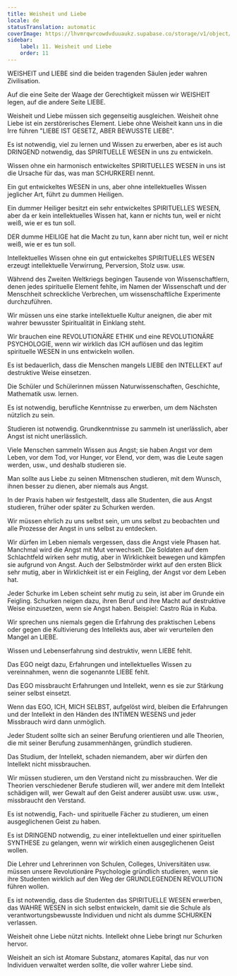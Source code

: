 ```yaml
---
title: Weisheit und Liebe
locale: de
statusTranslation: automatic
coverImage: https://lhvmrqwrcowdvduuaukz.supabase.co/storage/v1/object/public/strapi-uploads/small_cover-educacion-fundamental.webp-2d51a7828a2b1309555be27f7e2a61a0.webp
sidebar:
    label: 11. Weisheit und Liebe
    order: 11
---
```

WEISHEIT und LIEBE sind die beiden tragenden Säulen jeder wahren Zivilisation.

Auf die eine Seite der Waage der Gerechtigkeit müssen wir WEISHEIT legen, auf die andere Seite LIEBE.

Weisheit und Liebe müssen sich gegenseitig ausgleichen. Weisheit ohne Liebe ist ein zerstörerisches Element. Liebe ohne Weisheit kann uns in die Irre führen "LIEBE IST GESETZ, ABER BEWUSSTE LIEBE".

Es ist notwendig, viel zu lernen und Wissen zu erwerben, aber es ist auch DRINGEND notwendig, das SPIRITUELLE WESEN in uns zu entwickeln.

Wissen ohne ein harmonisch entwickeltes SPIRITUELLES WESEN in uns ist die Ursache für das, was man SCHURKEREI nennt.

Ein gut entwickeltes WESEN in uns, aber ohne intellektuelles Wissen jeglicher Art, führt zu dummen Heiligen.

Ein dummer Heiliger besitzt ein sehr entwickeltes SPIRITUELLES WESEN, aber da er kein intellektuelles Wissen hat, kann er nichts tun, weil er nicht weiß, wie er es tun soll.

DER dumme HEILIGE hat die Macht zu tun, kann aber nicht tun, weil er nicht weiß, wie er es tun soll.

Intellektuelles Wissen ohne ein gut entwickeltes SPIRITUELLES WESEN erzeugt intellektuelle Verwirrung, Perversion, Stolz usw. usw.

Während des Zweiten Weltkriegs begingen Tausende von Wissenschaftlern, denen jedes spirituelle Element fehlte, im Namen der Wissenschaft und der Menschheit schreckliche Verbrechen, um wissenschaftliche Experimente durchzuführen.

Wir müssen uns eine starke intellektuelle Kultur aneignen, die aber mit wahrer bewusster Spiritualität in Einklang steht.

Wir brauchen eine REVOLUTIONÄRE ETHIK und eine REVOLUTIONÄRE PSYCHOLOGIE, wenn wir wirklich das ICH auflösen und das legitim spirituelle WESEN in uns entwickeln wollen.

Es ist bedauerlich, dass die Menschen mangels LIEBE den INTELLEKT auf destruktive Weise einsetzen.

Die Schüler und Schülerinnen müssen Naturwissenschaften, Geschichte, Mathematik usw. lernen.

Es ist notwendig, berufliche Kenntnisse zu erwerben, um dem Nächsten nützlich zu sein.

Studieren ist notwendig. Grundkenntnisse zu sammeln ist unerlässlich, aber Angst ist nicht unerlässlich.

Viele Menschen sammeln Wissen aus Angst; sie haben Angst vor dem Leben, vor dem Tod, vor Hunger, vor Elend, vor dem, was die Leute sagen werden, usw., und deshalb studieren sie.

Man sollte aus Liebe zu seinen Mitmenschen studieren, mit dem Wunsch, ihnen besser zu dienen, aber niemals aus Angst.

In der Praxis haben wir festgestellt, dass alle Studenten, die aus Angst studieren, früher oder später zu Schurken werden.

Wir müssen ehrlich zu uns selbst sein, um uns selbst zu beobachten und alle Prozesse der Angst in uns selbst zu entdecken.

Wir dürfen im Leben niemals vergessen, dass die Angst viele Phasen hat. Manchmal wird die Angst mit Mut verwechselt. Die Soldaten auf dem Schlachtfeld wirken sehr mutig, aber in Wirklichkeit bewegen und kämpfen sie aufgrund von Angst. Auch der Selbstmörder wirkt auf den ersten Blick sehr mutig, aber in Wirklichkeit ist er ein Feigling, der Angst vor dem Leben hat.

Jeder Schurke im Leben scheint sehr mutig zu sein, ist aber im Grunde ein Feigling. Schurken neigen dazu, ihren Beruf und ihre Macht auf destruktive Weise einzusetzen, wenn sie Angst haben. Beispiel: Castro Rúa in Kuba.

Wir sprechen uns niemals gegen die Erfahrung des praktischen Lebens oder gegen die Kultivierung des Intellekts aus, aber wir verurteilen den Mangel an LIEBE.

Wissen und Lebenserfahrung sind destruktiv, wenn LIEBE fehlt.

Das EGO neigt dazu, Erfahrungen und intellektuelles Wissen zu vereinnahmen, wenn die sogenannte LIEBE fehlt.

Das EGO missbraucht Erfahrungen und Intellekt, wenn es sie zur Stärkung seiner selbst einsetzt.

Wenn das EGO, ICH, MICH SELBST, aufgelöst wird, bleiben die Erfahrungen und der Intellekt in den Händen des INTIMEN WESENS und jeder Missbrauch wird dann unmöglich.

Jeder Student sollte sich an seiner Berufung orientieren und alle Theorien, die mit seiner Berufung zusammenhängen, gründlich studieren.

Das Studium, der Intellekt, schaden niemandem, aber wir dürfen den Intellekt nicht missbrauchen.

Wir müssen studieren, um den Verstand nicht zu missbrauchen. Wer die Theorien verschiedener Berufe studieren will, wer andere mit dem Intellekt schädigen will, wer Gewalt auf den Geist anderer ausübt usw. usw. usw., missbraucht den Verstand.

Es ist notwendig, Fach- und spirituelle Fächer zu studieren, um einen ausgeglichenen Geist zu haben.

Es ist DRINGEND notwendig, zu einer intellektuellen und einer spirituellen SYNTHESE zu gelangen, wenn wir wirklich einen ausgeglichenen Geist wollen.

Die Lehrer und Lehrerinnen von Schulen, Colleges, Universitäten usw. müssen unsere Revolutionäre Psychologie gründlich studieren, wenn sie ihre Studenten wirklich auf den Weg der GRUNDLEGENDEN REVOLUTION führen wollen.

Es ist notwendig, dass die Studenten das SPIRITUELLE WESEN erwerben, das WAHRE WESEN in sich selbst entwickeln, damit sie die Schule als verantwortungsbewusste Individuen und nicht als dumme SCHURKEN verlassen.

Weisheit ohne Liebe nützt nichts. Intellekt ohne Liebe bringt nur Schurken hervor.

Weisheit an sich ist Atomare Substanz, atomares Kapital, das nur von Individuen verwaltet werden sollte, die voller wahrer Liebe sind.

